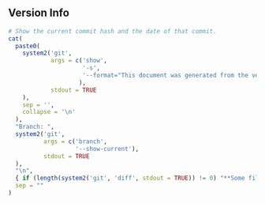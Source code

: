 ## Version Info {-}

```r
# Show the current commit hash and the date of that commit.
cat(
  paste0(
    system2('git',
            args = c('show',
                     '-s',
                     '--format="This document was generated from the version of BioCro specified as follows:%n%nCommit Hash: %h%nDate: %aD%n"'
                    ),
            stdout = TRUE
    ),
    sep = '',
    collapse = '\n'
  ),
  "Branch: ",
  system2('git',
          args = c('branch',
                   '--show-current'),
          stdout = TRUE
  ),
  "\n",
  { if (length(system2('git', 'diff', stdout = TRUE)) != 0) "**Some files have been altered from the given commit version.**\n" },
  sep = ""
)
```
